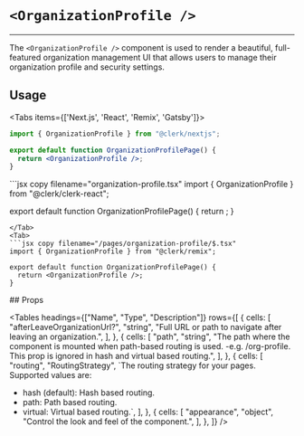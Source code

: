 
# `<OrganizationProfile />`

---

<Images
  alt="Organization Profile Example"
  width={1024}
  height={548}
  src="/images/ui-components/component-org_profile.svg"
/>
The `<OrganizationProfile />` component is used to render a beautiful, full-featured organization management
UI that allows users to manage their organization profile and security settings.

## Usage

<Tabs items={['Next.js', 'React', 'Remix', 'Gatsby']}>
<Tab>
```jsx copy filename="/pages/organization-profile/[[...index]].tsx"
import { OrganizationProfile } from "@clerk/nextjs";

export default function OrganizationProfilePage() {
  return <OrganizationProfile />;
}
```
</Tab>
<Tab>
```jsx copy filename="organization-profile.tsx"
import { OrganizationProfile } from "@clerk/clerk-react";

export default function OrganizationProfilePage() {
  return <OrganizationProfile />;
}
```
</Tab>
<Tab>
```jsx copy filename="/pages/organization-profile/$.tsx"
import { OrganizationProfile } from "@clerk/remix";

export default function OrganizationProfilePage() {
  return <OrganizationProfile />;
}
```
</Tab>
</Tabs>
## Props

<Tables
  headings={["Name", "Type", "Description"]}
  rows={[
    {
      cells: [
        "afterLeaveOrganizationUrl?",
        "string",
        "Full URL or path to navigate after leaving an organization.",
      ],
    },
    {
      cells: [
        "path",
        "string",
        "The path where the component is mounted when path-based routing is used. -e.g. /org-profile. This prop is ignored in hash and virtual based routing.",
      ],
    },
    {
      cells: [
        "routing",
        "RoutingStrategy",
        `The routing strategy for your pages. Supported values are:
- hash (default): Hash based routing.
- path: Path based routing.
- virtual: Virtual based routing.`,
      ],
    },
    {
      cells: [
        "appearance",
        "object",
        "Control the look and feel of the component.",
      ],
    },
  ]}
/>
